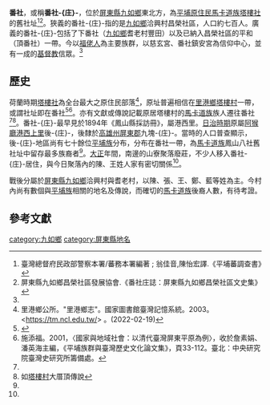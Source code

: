 '''番社'''，或稱'''番社-{庄}-'''，位於[[屏東縣|屏東縣]][[九如鄉|九如鄉]]東北方，為[[平埔族|平埔原住民]][[馬卡道族|馬卡道族]][[塔樓社|塔樓社]]的舊社址<ref name="調查書">臺灣總督府民政部警察本署/蕃務本署編著 ; 翁佳音,陳怡宏譯.《平埔蕃調查書》 </ref><ref name="文史集">屏東縣九如鄉昌榮社區發展協會.《番社庄誌：屏東縣九如鄉昌榮社區文史集》</ref>。狹義的番社-{庄}-指的是[[九如鄉|九如鄉]]洽興村昌榮社區，人口約七百人。廣義的番社-{庄}-包括了下番社（[[九如鄉|九如鄉]]耆老村豐田）以及已納入昌榮社區的平和（頂番社）一帶。今以[[台灣閩南人|福佬人]]為主要族群，以慈玄宮、番社鎮安宮為信仰中心，並有一成的[[基督教|基督教]]信眾。<ref name="文史集"></ref>

== 歷史 ==

荷蘭時期[[塔樓社|塔樓社]]為全台最大之原住民部落<ref>里港鄉公所。"里港鄉志"。國家圖書館臺灣記憶系統。2003。<https://tm.ncl.edu.tw/> 。(2022-02-19) </ref>，原址普遍相信在[[里港鄉|里港鄉]][[搭樓|塔樓村]]一帶，或謂社址即在番社<ref>{{cite web |author1=朱明璞 |title=清代里港地區的開發 |url=http://thuir.thu.edu.tw/retrieve/4061/096THU00493009-002.pdf |accessdate=2022-02-20}}</ref>{{rp|34}}<ref name="施本">施添福。2001，〈國家與地域社會：以清代臺灣屏東平原為例〉，收於詹素娟、潘英海主編，《平埔族群與臺灣歷史文化論文集》，頁33-112。臺北：中央研究院臺灣史研究所籌備處。</ref>。亦有文獻或傳說記載原居塔樓村的[[馬卡道族|馬卡道族]]族人遷往番社<ref name="調查書"></ref><ref>如[[塔樓村|塔樓村]]大厝頂傳說</ref>。番社-{庄}-最早見於1894年《鳳山縣採訪冊》，屬港西里。[[台灣日治時期|日治時期]]原屬[[阿猴廳|阿猴廳]][[港西上里|港西上里]]後-{庄}-，後隸於[[高雄州|高雄州]][[屏東郡|屏東郡]]九塊-{庄}-。當時的人口普查顯示，後-{庄}-地區尚有七十餘位[[平埔族群|平埔族]]分布，分布在番社一帶，為[[馬卡道族|馬卡道族]]鳳山八社舊社址中留存最多族裔者<ref name="施本"></ref>。[[大正|大正]]年間，南邊的山寮聚落廢莊，不少人移入番社-{庄}-居住，與今日聚落內的陳、王姓人家有密切關係<ref name="文史集"></ref>。

戰後分屬於[[屏東縣|屏東縣]][[九如鄉|九如鄉]]洽興村與耆老村，以陳、張、王、鄭、藍等姓為主。今村內尚有數個與[[平埔族|平埔族]]相關的地名及傳說，而確切的[[馬卡道族|馬卡道族]]後裔人數，有待考證。

==參考文獻==

[[category:九如鄉|category:九如鄉]]
[[category:屏東縣地名|category:屏東縣地名]]